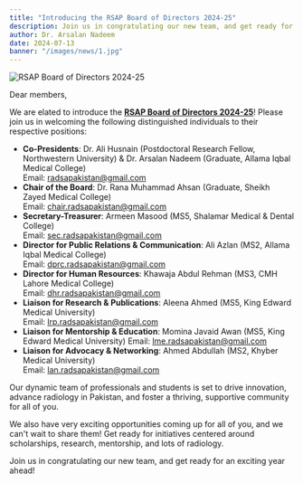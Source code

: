 ```yaml
---
title: "Introducing the RSAP Board of Directors 2024-25"
description: Join us in congratulating our new team, and get ready for an exciting year ahead!
author: Dr. Arsalan Nadeem
date: 2024-07-13
banner: "/images/news/1.jpg"
---
```


![RSAP Board of Directors 2024-25](https://www.rsap.pk/images/news/1.jpg)

Dear members,

We are elated to introduce the **[RSAP Board of Directors 2024-25](/board-of-directors)**! Please join us in welcoming the following distinguished individuals to their respective positions:

- **Co-Presidents**: Dr. Ali Husnain (Postdoctoral Research Fellow, Northwestern University) & Dr. Arsalan Nadeem (Graduate, Allama Iqbal Medical College)   
Email: radsapakistan@gmail.com
- **Chair of the Board**: Dr. Rana Muhammad Ahsan (Graduate, Sheikh Zayed Medical College)   
Email: chair.radsapakistan@gmail.com
- **Secretary-Treasurer**: Armeen Masood (MS5, Shalamar Medical & Dental College)  
Email: sec.radsapakistan@gmail.com
- **Director for Public Relations & Communication**: Ali Azlan (MS2, Allama Iqbal Medical College)  
Email: dprc.radsapakistan@gmail.com
- **Director for Human Resources**: Khawaja Abdul Rehman (MS3, CMH Lahore Medical College)  
Email: dhr.radsapakistan@gmail.com
- **Liaison for Research & Publications**: Aleena Ahmed (MS5, King Edward Medical University)  
Email: lrp.radsapakistan@gmail.com
- **Liaison for Mentorship & Education**: Momina Javaid Awan (MS5, King Edward Medical University)
Email: lme.radsapakistan@gmail.com
- **Liaison for Advocacy & Networking**: Ahmed Abdullah (MS2, Khyber Medical University)  
Email: lan.radsapakistan@gmail.com

Our dynamic team of professionals and students is set to drive innovation, advance radiology in Pakistan, and foster a thriving, supportive community for all of you.

We also have very exciting opportunities coming up for all of you, and we can't wait to share them! Get ready for initiatives centered around scholarships, research, mentorship, and lots of radiology.

Join us in congratulating our new team, and get ready for an exciting year ahead!